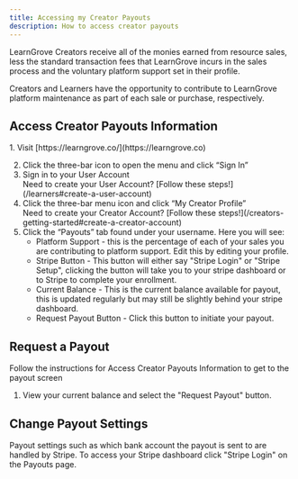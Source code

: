 ```yaml
---
title: Accessing my Creator Payouts
description: How to access creator payouts
---
```



LearnGrove Creators receive all of the monies earned from resource sales, less the standard transaction fees that LearnGrove incurs in the sales process and the voluntary platform support set in their profile. 

Creators and Learners have the opportunity to contribute to LearnGrove platform maintenance as part of each sale or purchase, respectively. 

## Access Creator Payouts Information
<Steps>
1. Visit [https://learngrove.co/](https://learngrove.co)

2. Click the three-bar icon to open the menu and click “Sign In”
3. Sign in to your User Account
    <Aside type="tip">Need to create your User Account? [Follow these steps!](/learners#create-a-user-account)</Aside>
4. Click the three-bar menu icon and click “My Creator Profile”
    <Aside type="tip">Need to create your Creator Account? [Follow these steps!](/creators-getting-started#create-a-creator-account)</Aside>
5. Click the “Payouts” tab found under your username. Here you will see:
    * Platform Support - this is the percentage of each of your sales you are contributing to platform support. Edit this by editing your profile.
    * Stripe Button - This button will either say "Stripe Login" or "Stripe Setup", clicking the button will take you to your stripe dashboard or to Stripe to complete your enrollment.
    * Current Balance - This is the current balance available for payout, this is updated regularly but may still be slightly behind your stripe dashboard.
    * Request Payout Button - Click this button to initiate your payout.
</Steps>

## Request a Payout

Follow the instructions for Access Creator Payouts Information to get to the payout screen
<Steps>
1. View your current balance and select the "Request Payout" button. 
</Steps>

## Change Payout Settings

Payout settings such as which bank account the payout is sent to are handled by Stripe. To access your Stripe dashboard click "Stripe Login" on the Payouts page.